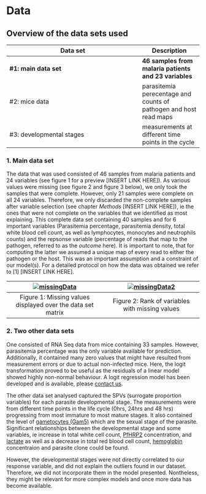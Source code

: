 # Data

## Overview of the data sets used

| Data set                  | Description |
| --------------------------| ------------|
| __#1: main data set__     | __46 samples from malaria patients and 23 variables__ |
| #2: mice data             | parasitemia perecentage and counts of pathogen and host read maps |
| #3: developmental stages  | measurements at different time points in the cycle |

### 1. Main data set
The data that was used consisted of 46 samples from malaria patients and 24 variables (see figure 1 for a preview [INSERT LINK HERE]). As various values were missing (see figure 2 and figure 3 below), we only took the samples that were complete. However, only 21 samples were complete on all 24 variables. Therefore, we only discarded the non-complete samples after variable selection (see chapter _Methods_ [INSERT LINK HERE]), ie the ones that were not complete on the variables that we identified as most explaining. This complete data set containing 40 samples and for 6 important variables (Parasitemia percentage, parasitemia density, total white blood cell count, as well as lymphocytes, monocytes and neutrophils counts) and the repsonse variable (percentage of reads that map to the pathogen, referred to as the _outcome_ here). It is important to note, that for computing the latter we assumed a unique map of every read to either the pathogen or the host. This was an important assumption and a constraint of our model(s).
For a detailed protocol on how the data was obtained we refer to [1] [INSERT LINK HERE].

[![missingData](../img/missingData.png)](../img/missingData.png)  | [![missingData2](../img/missingData2.png)](../img/missingData2.png) | 
|:---:|:---:|
| Figure 1: Missing values displayed over the data set matrix | Figure 2: Rank of variables with missing values |


### 2. Two other data sets
One consisted of RNA Seq data from mice containing 33 samples. However, parasitemia percentage was the only variable available for prediction. Additionally, it contained many zero values that might have resulted from measurement errors or due to actual non-infected mice. 
Here, the logit transformation proved to be useful as the residuals of a linear model showed highly non-normal behaviour. A logit regression model has been developed and is available, please [contact us](mailto:felicia.burtscher17@imperial.ac.uk).

The other data set analysed captured the SPVs (surrogate proportion variables) for each parasite developmental stage. The measurements were from different time points in the life cycle (0hrs, 24hrs and 48 hrs) progressing from most immature to most mature stages. It also contained the level of [gametocytes (Gam5)](https://en.wikipedia.org/wiki/Gametocyte "eukaryotic germ cells") which are the sexual stage of the parasite.
Significant relationships between the developmental stage and some variables, ie increase in total white cell count, [PfHRP2](https://www.malariasite.com/tag/pfhrp2/ "histidine-rich protein-3, an important indicator in malaria studies") concentration, and [lactate](https://malariajournal.biomedcentral.com/articles/10.1186/1475-2875-5-101 "Click here to read more on the relaitonship between lactate and malaria!") as well as a decrease in total red blood cell count, [hemoglobin](https://www.emedicinehealth.com/hemoglobin_levels/article_em.htm "a protein found in red blood cells") concentraion and parasite clone could be found. 

However, the developmental stages were not directly correlated to our response variable, and did not explain the outliers found in our dataset. Therefore, we did not incorporate them in the model presented.
Nontheless, they might be relevant for more complex models and once more data has become available.

<!---
```r

library(visdat)
library(naniar)
par(mfrow = c(1, 2))
vis_miss(dat[,-c(23,24,25,27)])
gg_miss_var(dat[,-c(23,24,25,27)])

```
--->

<!---
![alt text][missing]
![alt text][missing2]

[missing]: ../img/missingData.png "Missing values in the data set"

[missing2]: ../img/missingData2.png "Missing values in the data set"
--->
